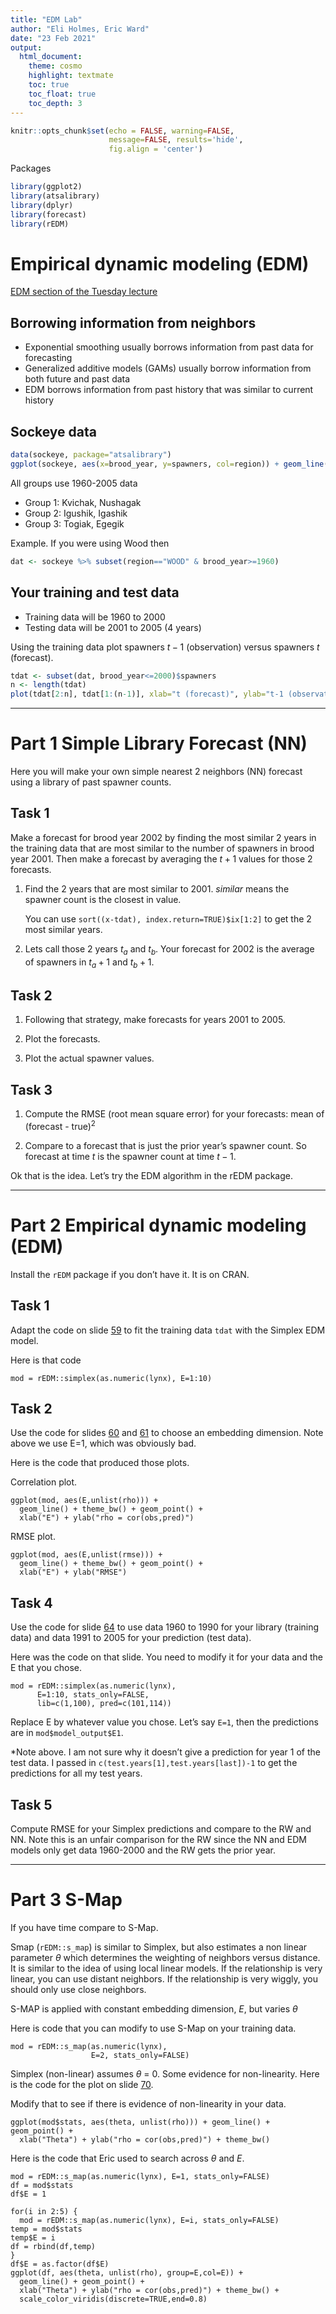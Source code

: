 ```yaml
---
title: "EDM Lab"
author: "Eli Holmes, Eric Ward"
date: "23 Feb 2021"
output:
  html_document:
    theme: cosmo
    highlight: textmate
    toc: true
    toc_float: true
    toc_depth: 3
---
```


```r
knitr::opts_chunk$set(echo = FALSE, warning=FALSE, 
                      message=FALSE, results='hide',
                      fig.align = 'center')
```

Packages

```r
library(ggplot2)
library(atsalibrary)
library(dplyr)
library(forecast)
library(rEDM)
```

# Empirical dynamic modeling (EDM)

[EDM section of the Tuesday lecture](https://nwfsc-timeseries.github.io/atsa/Lectures/Week%208/lec_15_semiparametric.html#52)

## Borrowing information from neighbors

* Exponential smoothing usually borrows information from past data for forecasting
* Generalized additive models (GAMs) usually borrow information from both future and past data
* EDM borrows information from past history that was similar to current history

## Sockeye data

```r
data(sockeye, package="atsalibrary")
ggplot(sockeye, aes(x=brood_year, y=spawners, col=region)) + geom_line() 
```

All groups use 1960-2005 data

* Group 1: Kvichak, Nushagak
* Group 2: Igushik, Igashik
* Group 3: Togiak, Egegik

Example. If you were using Wood then
```r
dat <- sockeye %>% subset(region=="WOOD" & brood_year>=1960)
```

## Your training and test data

* Training data will be 1960 to 2000
* Testing data will be 2001 to 2005 (4 years)

Using the training data plot spawners $t-1$ (observation) versus spawners $t$ (forecast).

```r
tdat <- subset(dat, brood_year<=2000)$spawners
n <- length(tdat)
plot(tdat[2:n], tdat[1:(n-1)], xlab="t (forecast)", ylab="t-1 (observation)")
```

---------

# Part 1 Simple Library Forecast (NN)

Here you will make your own simple nearest 2 neighbors (NN) forecast using a library of past spawner counts.

## Task 1

Make a forecast for brood year 2002 by finding the most similar 2 years in the training data that are most similar to the number of spawners in brood year 2001. Then make a forecast by averaging the $t+1$ values for those 2 forecasts.

1. Find the 2 years that are most similar to 2001. *similar* means the spawner count is the closest in value.

    You can use 
    ```sort((x-tdat), index.return=TRUE)$ix[1:2]```
    to get the 2 most similar years.

2. Lets call those 2 years $t_a$ and $t_b$. Your forecast for 2002 is the average of spawners in $t_a + 1$ and $t_b + 1$.

## Task 2

1. Following that strategy, make forecasts for years 2001 to 2005.

2. Plot the forecasts.

3. Plot the actual spawner values.

## Task 3

1. Compute the RMSE (root mean square error) for your forecasts: mean of (forecast - true)$^2$

2. Compare to a forecast that is just the prior year's spawner count. So forecast at time $t$ is the spawner count at time $t-1$.

Ok that is the idea. Let's try the EDM algorithm in the rEDM package.

--------

# Part 2 Empirical dynamic modeling (EDM)

Install the `rEDM` package if you don't have it. It is on CRAN.

## Task 1

Adapt the code on slide [59](https://nwfsc-timeseries.github.io/atsa/Lectures/Week%208/lec_15_semiparametric.html#59) to fit the training data `tdat` with the Simplex EDM model.

Here is that code
```
mod = rEDM::simplex(as.numeric(lynx), E=1:10)
```

## Task 2

Use the code for slides [60](https://nwfsc-timeseries.github.io/atsa/Lectures/Week%208/lec_15_semiparametric.html#60) and [61](https://nwfsc-timeseries.github.io/atsa/Lectures/Week%208/lec_15_semiparametric.html#61) to choose an embedding dimension. Note above we use E=1, which was obviously bad.

Here is the code that produced those plots.

Correlation plot.
```
ggplot(mod, aes(E,unlist(rho))) + 
  geom_line() + theme_bw() + geom_point() + 
  xlab("E") + ylab("rho = cor(obs,pred)")
```

RMSE plot.
```
ggplot(mod, aes(E,unlist(rmse))) + 
  geom_line() + theme_bw() + geom_point() + 
  xlab("E") + ylab("RMSE")
```

## Task 4

Use the code for slide [64](https://nwfsc-timeseries.github.io/atsa/Lectures/Week%208/lec_15_semiparametric.html#64) to use data 1960 to 1990 for your library (training data) and data 1991 to 2005 for your prediction (test data).

Here was the code on that slide. You need to modify it for your data and the E that you chose.
```
mod = rEDM::simplex(as.numeric(lynx), 
      E=1:10, stats_only=FALSE,
      lib=c(1,100), pred=c(101,114))
```     
      
Replace E by whatever value you chose. Let's say `E=1`, then the predictions are in 
`mod$model_output$E1`.

*Note above. I am not sure why it doesn't give a prediction for year 1 of the test data. I passed in `c(test.years[1],test.years[last])-1` to get the predictions for all my test years.


## Task 5

Compute RMSE for your Simplex predictions and compare to the RW and NN. Note this is an unfair comparison for the RW since the NN and EDM models only get data 1960-2000 and the RW gets the prior year.

---------

# Part 3 S-Map

If you have time compare to S-Map.

Smap (`rEDM::s_map`) is similar to Simplex, but also estimates a non linear parameter $\theta$ which determines the weighting of neighbors versus distance. It is similar to the idea of using local linear models. If the relationship is very linear, you can use distant neighbors. If the relationship is very wiggly, you should only use close neighbors.

S-MAP is applied with constant embedding dimension, $E$, but varies $\theta$

Here is code that you can modify to use S-Map on your training data.
```
mod = rEDM::s_map(as.numeric(lynx), 
                  E=2, stats_only=FALSE)
```

Simplex (non-linear) assumes $\theta$ = 0. Some evidence for non-linearity. Here is the code for the plot on slide [70](https://nwfsc-timeseries.github.io/atsa/Lectures/Week%208/lec_15_semiparametric.html#70).

Modify that to see if there is evidence of non-linearity in your data.
```
ggplot(mod$stats, aes(theta, unlist(rho))) + geom_line() + geom_point() + 
  xlab("Theta") + ylab("rho = cor(obs,pred)") + theme_bw()
```

Here is the code that Eric used to search across $\theta$ and $E$.

```
mod = rEDM::s_map(as.numeric(lynx), E=1, stats_only=FALSE)
df = mod$stats
df$E = 1

for(i in 2:5) {
  mod = rEDM::s_map(as.numeric(lynx), E=i, stats_only=FALSE)
temp = mod$stats
temp$E = i
df = rbind(df,temp)
}
df$E = as.factor(df$E)
ggplot(df, aes(theta, unlist(rho), group=E,col=E)) + 
  geom_line() + geom_point() + 
  xlab("Theta") + ylab("rho = cor(obs,pred)") + theme_bw() + 
  scale_color_viridis(discrete=TRUE,end=0.8)
```
